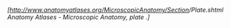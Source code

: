 ''[http://www.anatomyatlases.org/MicroscopicAnatomy/Section{{{1}}}/Plate{{{1}}}{{{2}}}.shtml Anatomy Atlases - Microscopic Anatomy, plate {{{1}}}.{{{2}}}]''<noinclude>
{{Documentation}}
[[Category:生物外部資源模板|{{PAGENAME}}]]
[[Category:解剖學外部資源模板|{{PAGENAME}}]]
</noinclude>
